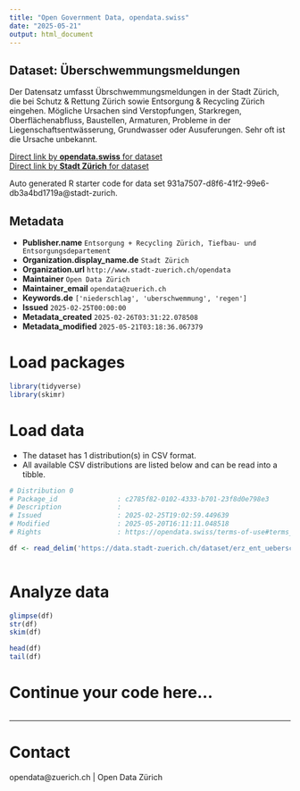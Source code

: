 ```yaml
---
title: "Open Government Data, opendata.swiss"
date: "2025-05-21"
output: html_document
---
```


## Dataset: Überschwemmungsmeldungen

Der Datensatz umfasst Übrschwemmungsmeldungen in der Stadt Zürich, die bei Schutz & Rettung Zürich sowie Entsorgung & Recycling Zürich eingehen. Mögliche Ursachen sind Verstopfungen, Starkregen, Oberflächenabfluss, Baustellen, Armaturen, Probleme in der Liegenschaftsentwässerung, Grundwasser oder Ausuferungen. Sehr oft ist die Ursache unbekannt.

[Direct link by **opendata.swiss** for dataset](https://opendata.swiss/de/dataset/uberschwemmungsmeldungen)<br>
[Direct link by **Stadt Zürich** for dataset](https://data.stadt-zuerich.ch/dataset/erz_ent_ueberschwemmungsmeldungen)

Auto generated R starter code for data set 931a7507-d8f6-41f2-99e6-db3a4bd1719a@stadt-zurich.

## Metadata

- **Publisher.name** `Entsorgung + Recycling Zürich, Tiefbau- und Entsorgungsdepartement`
- **Organization.display_name.de** `Stadt Zürich`
- **Organization.url** `http://www.stadt-zuerich.ch/opendata`
- **Maintainer** `Open Data Zürich`
- **Maintainer_email** `opendata@zuerich.ch`
- **Keywords.de** `['niederschlag', 'uberschwemmung', 'regen']`
- **Issued** `2025-02-25T00:00:00`
- **Metadata_created** `2025-02-26T03:31:22.078508`
- **Metadata_modified** `2025-05-21T03:18:36.067379`


# Load packages

```r

library(tidyverse)
library(skimr)

```

# Load data

-   The dataset has 1 distribution(s) in CSV format.
-   All available CSV distributions are listed below and can be read into a tibble.

```r

# Distribution 0
# Package_id               : c2785f82-0102-4333-b701-23f8d0e798e3
# Description              : 
# Issued                   : 2025-02-25T19:02:59.449639
# Modified                 : 2025-05-20T16:11:11.048518
# Rights                   : https://opendata.swiss/terms-of-use#terms_open

df <- read_delim('https://data.stadt-zuerich.ch/dataset/erz_ent_ueberschwemmungsmeldungen/download/ent_ueberschwemmungsmeldungen.csv')



```

# Analyze data

```r

glimpse(df)
str(df)
skim(df)

head(df)
tail(df)

```

# Continue your code here...

```r

```

------------------------------------------------------------------------

# Contact

opendata@zuerich.ch | Open Data Zürich
